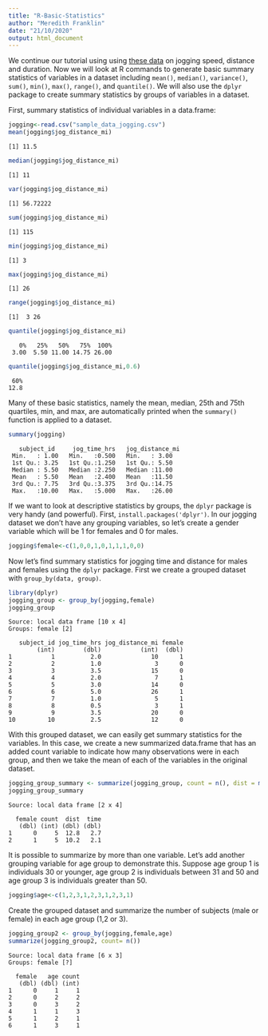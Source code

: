 ```yaml
---
title: "R-Basic-Statistics"
author: "Meredith Franklin"
date: "21/10/2020"
output: html_document
---
```


We continue our tutorial using using [these
data](https://github.com/meredithfranklin/meredithfranklin.github.io/tree/master/data)
on jogging speed, distance and duration.  Now we will look at R commands to
generate basic summary statistics of variables in a dataset including
`mean()`, `median()`, `variance()`, `sum()`, `min()`, ` max()`, `range()`, and
`quantile()`.  We will also use the `dplyr` package to create summary
statistics by groups of variables in a dataset.

First, summary statistics of individual variables in a data.frame:

```r
jogging<-read.csv("sample_data_jogging.csv")
mean(jogging$jog_distance_mi)
```

    [1] 11.5

```r
median(jogging$jog_distance_mi)
```

    [1] 11

```r
var(jogging$jog_distance_mi)
```

    [1] 56.72222

```r
sum(jogging$jog_distance_mi)
```

    [1] 115

```r
min(jogging$jog_distance_mi)
```

    [1] 3

```r
max(jogging$jog_distance_mi)
```

    [1] 26

```r
range(jogging$jog_distance_mi)
```

    [1]  3 26

```r
quantile(jogging$jog_distance_mi)
```

       0%   25%   50%   75%  100% 
     3.00  5.50 11.00 14.75 26.00 

```r
quantile(jogging$jog_distance_mi,0.6)
```

     60% 
    12.8 

Many of these basic statistics, namely the mean, median, 25th and 75th
quartiles, min, and max, are automatically printed when the `summary()`
function is applied to a dataset.

```r
summary(jogging)
```

       subject_id     jog_time_hrs   jog_distance_mi
     Min.   : 1.00   Min.   :0.500   Min.   : 3.00  
     1st Qu.: 3.25   1st Qu.:1.250   1st Qu.: 5.50  
     Median : 5.50   Median :2.250   Median :11.00  
     Mean   : 5.50   Mean   :2.400   Mean   :11.50  
     3rd Qu.: 7.75   3rd Qu.:3.375   3rd Qu.:14.75  
     Max.   :10.00   Max.   :5.000   Max.   :26.00  

If we want to look at descriptive statistics by groups, the `dplyr`
package is very handy (and powerful). First,
`install.packages('dplyr')`. In our jogging dataset we don't have any
grouping variables, so let's create a gender variable which will be 1
for females and 0 for males.

```r
jogging$female<-c(1,0,0,1,0,1,1,1,0,0)
```

Now let's find summary statistics for jogging time and distance for
males and females using the `dplyr` package. First we create a grouped
dataset with `group_by(data, group)`.

```r
library(dplyr)
jogging_group <- group_by(jogging,female)
jogging_group
```

    Source: local data frame [10 x 4]
    Groups: female [2]

       subject_id jog_time_hrs jog_distance_mi female
            (int)        (dbl)           (int)  (dbl)
    1           1          2.0              10      1
    2           2          1.0               3      0
    3           3          3.5              15      0
    4           4          2.0               7      1
    5           5          3.0              14      0
    6           6          5.0              26      1
    7           7          1.0               5      1
    8           8          0.5               3      1
    9           9          3.5              20      0
    10         10          2.5              12      0

With this grouped dataset, we can easily get summary statistics for the
variables. In this case, we create a new summarized data.frame that has
an added count variable to indicate how many observations were in each
group, and then we take the mean of each of the variables in the
original dataset.

```r
jogging_group_summary <- summarize(jogging_group, count = n(), dist = mean(jog_distance_mi, na.rm = T), time = mean(jog_time_hrs, na.rm = T))
jogging_group_summary
```

    Source: local data frame [2 x 4]

      female count  dist  time
       (dbl) (int) (dbl) (dbl)
    1      0     5  12.8   2.7
    2      1     5  10.2   2.1

It is possible to summarize by more than one variable. Let's add another
grouping variable for age group to demonstrate this. Suppose age group 1
is individuals 30 or younger, age group 2 is individuals between 31 and
50 and age group 3 is individuals greater than 50.

```r
jogging$age<-c(1,2,3,1,2,3,1,2,3,1)
```

Create the grouped dataset and summarize the number of subjects (male or
female) in each age group (1,2 or 3).

```r
jogging_group2 <- group_by(jogging,female,age)
summarize(jogging_group2, count= n())
```

    Source: local data frame [6 x 3]
    Groups: female [?]

      female   age count
       (dbl) (dbl) (int)
    1      0     1     1
    2      0     2     2
    3      0     3     2
    4      1     1     3
    5      1     2     1
    6      1     3     1
